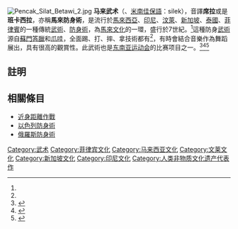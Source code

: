 {{expand|time=2013-10-08T02:47:20+00:00}}
{{refimprove|time=2013-10-08T02:47:20+00:00}}
[[File:Pencak_Silat_Betawi_2.jpg|thumb]]
'''马来武术'''（{{lang-ms|Silat或Pencak Silat}}、[[米南佳保語|米南佳保語]]：silek），音譯'''席拉'''或是'''班卡西拉'''，亦稱'''馬來防身術'''，是流行於[[馬來西亞|馬來西亞]]、[[印尼|印尼]]、[[汶萊|汶萊]]、[[新加坡|新加坡]]、[[泰國|泰國]]、[[菲律賓|菲律賓]]的一種傳統[[武術|武術]]、[[防身術|防身術]]，為[[馬來文化|馬來文化]]的一環，盛行於7世紀。<ref name="Tua"/>這種防身[[武術|武術]]源自[[蘇門答臘|蘇門答臘]]和[[爪哇|爪哇]]，全面踢、打、摔、拿技術都有<ref name=Shamsuddin/>，有時會結合音樂作為舞蹈展出，具有很高的觀賞性。此武術也是[[东南亚运动会|东南亚运动会]]的比赛项目之一。<ref name="Tua">{{cite book| title=Silat Tua: The Malay Dance Of Life |author=Zainal Abidin Shaikh Awab and Nigel Sutton |year=2006 |publisher=Azlan Ghanie Sdn Bhd |location=Kuala Lumpur |isbn=978-983-42328-0-1}}</ref><ref name=Shamsuddin>{{cite book| title=The Malay Art Of Self-defense: Silat Seni Gayong |author=Sheikh Shamsuddin |publisher=North Atlantic Books |year=2005 |isbn=1-55643-562-2}}</ref><ref name=Draeger1992>{{cite book| title=Weapons and fighting arts of Indonesia |author=[[Donn_F._Draeger|Donn F. Draeger]] |year=1992 |publisher=Rutland, Vt. : Charles E. Tuttle Co. |isbn=978-0-8048-1716-5}}</ref>

== 註明 ==
{{reflist|1}}

== 相關條目 ==
{{Portal box|东南亚|马来西亚|体育}}
{{Commonscat|Silat}}
*[[近身距離作戰|近身距離作戰]]
*[[以色列防身術|以色列防身術]]
*[[俄羅斯防身術|俄羅斯防身術]]

{{Authority control}}
[[Category:武术|Category:武术]]
[[Category:菲律宾文化|Category:菲律宾文化]]
[[Category:马来西亚文化|Category:马来西亚文化]]
[[Category:文莱文化|Category:文莱文化]]
[[Category:新加坡文化|Category:新加坡文化]]
[[Category:印尼文化|Category:印尼文化]]
[[Category:人类非物质文化遗产代表作|Category:人类非物质文化遗产代表作]]